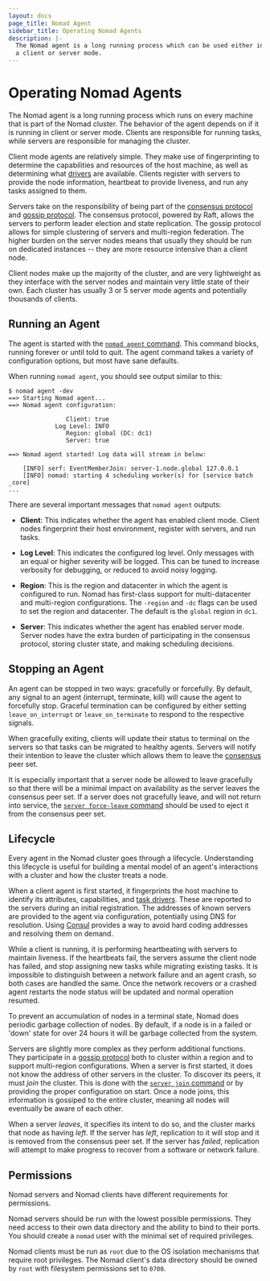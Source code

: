 ```yaml
---
layout: docs
page_title: Nomad Agent
sidebar_title: Operating Nomad Agents
description: |-
  The Nomad agent is a long running process which can be used either in
  a client or server mode.
---
```


# Operating Nomad Agents

The Nomad agent is a long running process which runs on every machine that
is part of the Nomad cluster. The behavior of the agent depends on if it is
running in client or server mode. Clients are responsible for running tasks,
while servers are responsible for managing the cluster.

Client mode agents are relatively simple. They make use of fingerprinting
to determine the capabilities and resources of the host machine, as well as
determining what [drivers](/docs/drivers) are available. Clients
register with servers to provide the node information, heartbeat to provide
liveness, and run any tasks assigned to them.

Servers take on the responsibility of being part of the
[consensus protocol](/docs/internals/consensus) and [gossip protocol](/docs/internals/gossip).
The consensus protocol, powered by Raft, allows the servers to perform
leader election and state replication. The gossip protocol allows for simple
clustering of servers and multi-region federation. The higher burden on the
server nodes means that usually they should be run on dedicated instances --
they are more resource intensive than a client node.

Client nodes make up the majority of the cluster, and are very lightweight as
they interface with the server nodes and maintain very little state of their
own. Each cluster has usually 3 or 5 server mode agents and potentially
thousands of clients.

## Running an Agent

The agent is started with the [`nomad agent` command](/docs/commands/agent). This
command blocks, running forever or until told to quit. The agent command takes a variety
of configuration options, but most have sane defaults.

When running `nomad agent`, you should see output similar to this:

```shell-session
$ nomad agent -dev
==> Starting Nomad agent...
==> Nomad agent configuration:

                Client: true
             Log Level: INFO
                Region: global (DC: dc1)
                Server: true

==> Nomad agent started! Log data will stream in below:

    [INFO] serf: EventMemberJoin: server-1.node.global 127.0.0.1
    [INFO] nomad: starting 4 scheduling worker(s) for [service batch _core]
...
```

There are several important messages that `nomad agent` outputs:

- **Client**: This indicates whether the agent has enabled client mode.
  Client nodes fingerprint their host environment, register with servers,
  and run tasks.

- **Log Level**: This indicates the configured log level. Only messages with
  an equal or higher severity will be logged. This can be tuned to increase
  verbosity for debugging, or reduced to avoid noisy logging.

- **Region**: This is the region and datacenter in which the agent is configured
  to run. Nomad has first-class support for multi-datacenter and multi-region
  configurations. The `-region` and `-dc` flags can be used to set the region
  and datacenter. The default is the `global` region in `dc1`.

- **Server**: This indicates whether the agent has enabled server mode.
  Server nodes have the extra burden of participating in the consensus protocol,
  storing cluster state, and making scheduling decisions.

## Stopping an Agent

An agent can be stopped in two ways: gracefully or forcefully. By default,
any signal to an agent (interrupt, terminate, kill) will cause the agent
to forcefully stop. Graceful termination can be configured by either
setting `leave_on_interrupt` or `leave_on_terminate` to respond to the
respective signals.

When gracefully exiting, clients will update their status to terminal on
the servers so that tasks can be migrated to healthy agents. Servers
will notify their intention to leave the cluster which allows them to
leave the [consensus](/docs/internals/consensus) peer set.

It is especially important that a server node be allowed to leave gracefully
so that there will be a minimal impact on availability as the server leaves
the consensus peer set. If a server does not gracefully leave, and will not
return into service, the [`server force-leave` command](/docs/commands/server/force-leave)
should be used to eject it from the consensus peer set.

## Lifecycle

Every agent in the Nomad cluster goes through a lifecycle. Understanding
this lifecycle is useful for building a mental model of an agent's interactions
with a cluster and how the cluster treats a node.

When a client agent is first started, it fingerprints the host machine to
identify its attributes, capabilities, and [task drivers](/docs/drivers).
These are reported to the servers during an initial registration. The addresses
of known servers are provided to the agent via configuration, potentially using
DNS for resolution. Using [Consul](https://www.consul.io) provides a way to avoid hard
coding addresses and resolving them on demand.

While a client is running, it is performing heartbeating with servers to
maintain liveness. If the heartbeats fail, the servers assume the client node
has failed, and stop assigning new tasks while migrating existing tasks.
It is impossible to distinguish between a network failure and an agent crash,
so both cases are handled the same. Once the network recovers or a crashed agent
restarts the node status will be updated and normal operation resumed.

To prevent an accumulation of nodes in a terminal state, Nomad does periodic
garbage collection of nodes. By default, if a node is in a failed or 'down'
state for over 24 hours it will be garbage collected from the system.

Servers are slightly more complex as they perform additional functions. They
participate in a [gossip protocol](/docs/internals/gossip) both to cluster
within a region and to support multi-region configurations. When a server is
first started, it does not know the address of other servers in the cluster.
To discover its peers, it must _join_ the cluster. This is done with the
[`server join` command](/docs/commands/server/join) or by providing the
proper configuration on start. Once a node joins, this information is gossiped
to the entire cluster, meaning all nodes will eventually be aware of each other.

When a server _leaves_, it specifies its intent to do so, and the cluster marks that
node as having _left_. If the server has _left_, replication to it will stop and it
is removed from the consensus peer set. If the server has _failed_, replication
will attempt to make progress to recover from a software or network failure.

## Permissions

Nomad servers and Nomad clients have different requirements for permissions.

Nomad servers should be run with the lowest possible permissions. They need
access to their own data directory and the ability to bind to their ports. You
should create a `nomad` user with the minimal set of required privileges.

Nomad clients must be run as `root` due to the OS isolation mechanisms that
require root privileges. The Nomad client's data directory should be owned by
`root` with filesystem permissions set to `0700`.
